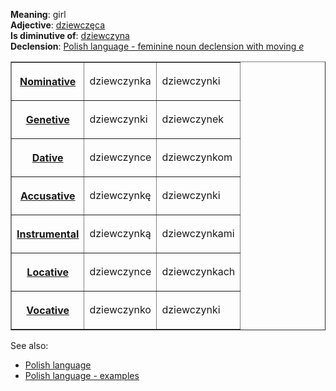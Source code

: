 '''Meaning''': girl<br>
'''Adjective''': [[Polish word - dziewczęca|dziewczęca]]<br>
'''Is diminutive of''': [[Polish word - dziewczyna|dziewczyna]]<br>
'''Declension''': [[Polish language - feminine noun declension with moving e|Polish language - feminine noun declension with moving ''e'']]

<table border=1><tr><th>[[Polish language - nominative|Nominative]]<td>dziewczynka<td>dziewczynki</tr>
<tr><th>[[Polish language - genetive|Genetive]]<td>dziewczynki<td>dziewczynek</tr>
<tr><th>[[Polish language - dative|Dative]]<td>dziewczynce<td>dziewczynkom</tr>
<tr><th>[[Polish language - accusative|Accusative]]<td>dziewczynkę<td>dziewczynki</tr>
<tr><th>[[Polish language - instrumental|Instrumental]]<td>dziewczynką<td>dziewczynkami</tr>
<tr><th>[[Polish language - locative|Locative]]<td>dziewczynce<td>dziewczynkach</tr>
<tr><th>[[Polish language - vocative|Vocative]]<td>dziewczynko<td>dziewczynki</tr>
</table>

See also:
* [[Polish language]]
* [[Polish language - examples]]